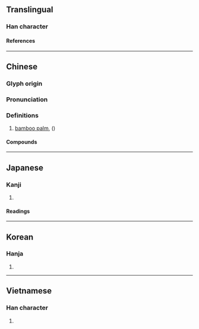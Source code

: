 {{character info}}
==Translingual==

===Han character===
{{Han char|rn=75|rad=木|as=06|sn=10|four=49911|canj=DFMU|ids=⿰木光}}

====References====
{{Han ref|kx=0525.050|dkj=14758|dj=0914.040|hdz=21198.040|uh=6844}}

----

==Chinese==
{{zh-forms}}

===Glyph origin===
{{Han etym}}

===Pronunciation===
{{zh-pron
|m=guāng,guàng
|c=gwong1,gwong3
|mc=y
|oc=y
|ma=
|cat=pn
}}

===Definitions===
{{zh-hanzi}}

# [[bamboo palm]], {{vern|broadleaf lady palm}} ({{taxlink|Rhapis excelsa|species|ver=201128}})

====Compounds====
{{zh-der|放桄兒|桄子|梯桄|桄榔|線桄子|門桄}}

----

==Japanese==

===Kanji===
{{ja-kanji|grade=|rs=木06}}

# {{rfdef|ja|sort=木06}}

====Readings====
{{ja-readings
|on=こう
|kun=よこぎ
}}

----

==Korean==

===Hanja===
{{ko-hanja|광}}

# {{rfdef|ko|sort=木06}}

----

==Vietnamese==

===Han character===
{{vi-readings|rs=木06|reading=quang}}

# {{rfdef|vi|sort=木06}}